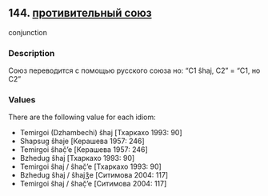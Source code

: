 ## 144. <a href =  'https://agricolamz.github.io/The_Circassian_Isoglosses_Database/144.html'>противительный союз</a>
conjunction

### Description

Союз переводится с помощью русского союза но: "C1 ŝhaj, C2" = "C1, но C2"

### Values
There are the following value for each idiom:

* Temirgoi (Dzhambechi) ŝhaj [Тхаркахо 1993: 90] 
* Shapsug  ŝhaje [Керашева 1957: 246] 
* Temirgoi  ŝhač̣’e [Керашева 1957: 246] 
* Bzhedug  ŝhaj [Тхаркахо 1993: 90] 
* Temirgoi  ŝhaj / ŝhač̣’e [Тхаркахо 1993: 90] 
* Bzhedug  ŝhaj / ŝhajǯe [Ситимова 2004: 117] 
* Temirgoi  ŝhaj / ŝhač̣’e [Ситимова 2004: 117] 

